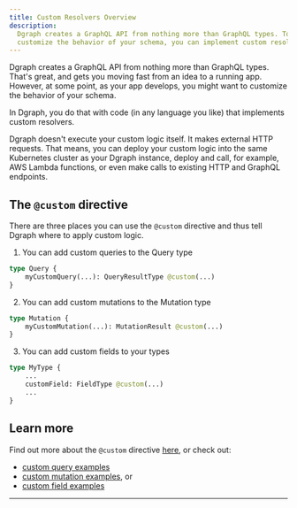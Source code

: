 ```yaml
---
title: Custom Resolvers Overview
description:
  Dgraph creates a GraphQL API from nothing more than GraphQL types. To
  customize the behavior of your schema, you can implement custom resolvers.
---
```


Dgraph creates a GraphQL API from nothing more than GraphQL types. That's great,
and gets you moving fast from an idea to a running app. However, at some point,
as your app develops, you might want to customize the behavior of your schema.

In Dgraph, you do that with code (in any language you like) that implements
custom resolvers.

Dgraph doesn't execute your custom logic itself. It makes external HTTP
requests. That means, you can deploy your custom logic into the same Kubernetes
cluster as your Dgraph instance, deploy and call, for example, AWS Lambda
functions, or even make calls to existing HTTP and GraphQL endpoints.

## The `@custom` directive

There are three places you can use the `@custom` directive and thus tell Dgraph
where to apply custom logic.

1. You can add custom queries to the Query type

```graphql
type Query {
    myCustomQuery(...): QueryResultType @custom(...)
}
```

2. You can add custom mutations to the Mutation type

```graphql
type Mutation {
    myCustomMutation(...): MutationResult @custom(...)
}
```

3. You can add custom fields to your types

```graphql
type MyType {
    ...
    customField: FieldType @custom(...)
    ...
}
```

## Learn more

Find out more about the `@custom` directive [here](/graphql/custom/directive),
or check out:

- [custom query examples](/graphql/custom/query)
- [custom mutation examples](/graphql/custom/mutation), or
- [custom field examples](/graphql/custom/field)

---
